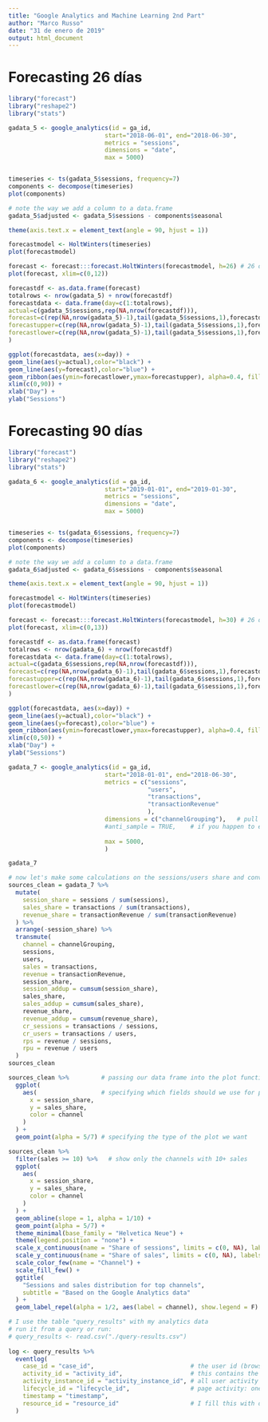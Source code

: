 ```yaml
---
title: "Google Analytics and Machine Learning 2nd Part"
author: "Marco Russo"
date: "31 de enero de 2019"
output: html_document
---
```



# Forecasting 26 días


```r
library("forecast")
library("reshape2")
library("stats")

gadata_5 <- google_analytics(id = ga_id, 
                           start="2018-06-01", end="2018-06-30",
                           metrics = "sessions", 
                           dimensions = "date",
                           max = 5000)


timeseries <- ts(gadata_5$sessions, frequency=7)
components <- decompose(timeseries)
plot(components)

# note the way we add a column to a data.frame
gadata_5$adjusted <- gadata_5$sessions - components$seasonal

theme(axis.text.x = element_text(angle = 90, hjust = 1))

forecastmodel <- HoltWinters(timeseries)
plot(forecastmodel)

forecast <- forecast:::forecast.HoltWinters(forecastmodel, h=26) # 26 days in future
plot(forecast, xlim=c(0,12))

forecastdf <- as.data.frame(forecast)
totalrows <- nrow(gadata_5) + nrow(forecastdf)
forecastdata <- data.frame(day=c(1:totalrows),
actual=c(gadata_5$sessions,rep(NA,nrow(forecastdf))),
forecast=c(rep(NA,nrow(gadata_5)-1),tail(gadata_5$sessions,1),forecastdf$"Point Forecast"),
forecastupper=c(rep(NA,nrow(gadata_5)-1),tail(gadata_5$sessions,1),forecastdf$"Hi 80"),
forecastlower=c(rep(NA,nrow(gadata_5)-1),tail(gadata_5$sessions,1),forecastdf$"Lo 80")
)

ggplot(forecastdata, aes(x=day)) +
geom_line(aes(y=actual),color="black") +
geom_line(aes(y=forecast),color="blue") +
geom_ribbon(aes(ymin=forecastlower,ymax=forecastupper), alpha=0.4, fill="green") +
xlim(c(0,90)) +
xlab("Day") +
ylab("Sessions")
```

# Forecasting 90 días

```r
library("forecast")
library("reshape2")
library("stats")

gadata_6 <- google_analytics(id = ga_id, 
                           start="2019-01-01", end="2019-01-30",
                           metrics = "sessions", 
                           dimensions = "date",
                           max = 5000)


timeseries <- ts(gadata_6$sessions, frequency=7)
components <- decompose(timeseries)
plot(components)

# note the way we add a column to a data.frame
gadata_6$adjusted <- gadata_6$sessions - components$seasonal

theme(axis.text.x = element_text(angle = 90, hjust = 1))

forecastmodel <- HoltWinters(timeseries)
plot(forecastmodel)

forecast <- forecast:::forecast.HoltWinters(forecastmodel, h=30) # 26 days in future
plot(forecast, xlim=c(0,13))

forecastdf <- as.data.frame(forecast)
totalrows <- nrow(gadata_6) + nrow(forecastdf)
forecastdata <- data.frame(day=c(1:totalrows),
actual=c(gadata_6$sessions,rep(NA,nrow(forecastdf))),
forecast=c(rep(NA,nrow(gadata_6)-1),tail(gadata_6$sessions,1),forecastdf$"Point Forecast"),
forecastupper=c(rep(NA,nrow(gadata_6)-1),tail(gadata_6$sessions,1),forecastdf$"Hi 50"),
forecastlower=c(rep(NA,nrow(gadata_6)-1),tail(gadata_6$sessions,1),forecastdf$"Lo 50")
)

ggplot(forecastdata, aes(x=day)) +
geom_line(aes(y=actual),color="black") +
geom_line(aes(y=forecast),color="blue") +
geom_ribbon(aes(ymin=forecastlower,ymax=forecastupper), alpha=0.4, fill="green") +
xlim(c(0,50)) +
xlab("Day") +
ylab("Sessions")
```



```r
gadata_7 <- google_analytics(id = ga_id, 
                           start="2018-01-01", end="2018-06-30",
                           metrics = c("sessions",
                                       "users",
                                       "transactions",
                                       "transactionRevenue"
                                       ),
                           dimensions = c("channelGrouping"),   # pull the default channel grouping as the only dimension
                           #anti_sample = TRUE,    # if you happen to encounter sampling, add this parameter to pull data in multiple batches, automatically
                                      
                           max = 5000,
                           )

gadata_7
```



```r
# now let's make some calculations on the sessions/users share and conversion rates
sources_clean = gadata_7 %>%
  mutate(
    session_share = sessions / sum(sessions),
    sales_share = transactions / sum(transactions),
    revenue_share = transactionRevenue / sum(transactionRevenue)
  ) %>%
  arrange(-session_share) %>%
  transmute(
    channel = channelGrouping,
    sessions,
    users,
    sales = transactions,
    revenue = transactionRevenue,
    session_share,
    session_addup = cumsum(session_share),
    sales_share,
    sales_addup = cumsum(sales_share),
    revenue_share,
    revenue_addup = cumsum(revenue_share),
    cr_sessions = transactions / sessions,
    cr_users = transactions / users,
    rps = revenue / sessions,
    rpu = revenue / users
  )
sources_clean
```



```r
sources_clean %>%         # passing our data frame into the plot function
  ggplot(
    aes(                  # specifying which fields should we use for plotting
      x = session_share,
      y = sales_share,
      color = channel
    )
  ) +
  geom_point(alpha = 5/7) # specifying the type of the plot we want
```



```r
sources_clean %>%
  filter(sales >= 10) %>%   # show only the channels with 10+ sales
  ggplot(
    aes(
      x = session_share,
      y = sales_share,
      color = channel
    )
  ) +
  geom_abline(slope = 1, alpha = 1/10) +
  geom_point(alpha = 5/7) +
  theme_minimal(base_family = "Helvetica Neue") +
  theme(legend.position = "none") +
  scale_x_continuous(name = "Share of sessions", limits = c(0, NA), labels = "%") +
  scale_y_continuous(name = "Share of sales", limits = c(0, NA), labels = "%") +
  scale_color_few(name = "Channel") +
  scale_fill_few() +
  ggtitle(
    "Sessions and sales distribution for top channels",
    subtitle = "Based on the Google Analytics data"
  ) +
  geom_label_repel(alpha = 1/2, aes(label = channel), show.legend = F)
```


```r
# I use the table "query_results" with my analytics data
# run it from a query or run:
# query_results <- read.csv("./query-results.csv")
 
log <- query_results %>%
  eventlog(
    case_id = "case_id",                           # the user id (browser cookie)
    activity_id = "activity_id",                   # this contains the page name that is viewd
    activity_instance_id = "activity_instance_id", # all user activity from that page view
    lifecycle_id = "lifecycle_id",                 # page activity: one of 'start' or 'end' per page (funnel-step)
    timestamp = "timestamp",
    resource_id = "resource_id"                    # I fill this with device_type
  )
```
